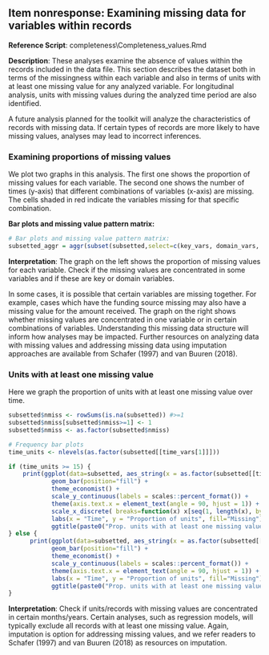  
## Item nonresponse: Examining missing data for variables within records 

**Reference Script**: completeness\\Completeness_values.Rmd

**Description**: These analyses examine the absence of values within the records included in the data file. This section describes the dataset both in terms of the missingness within each variable and also in terms of units with at least one missing value for any analyzed variable. For longitudinal analysis, units with missing values during the analyzed time period are also identified. 

A future analysis planned for the toolkit will analyze the characteristics of records with missing data. If certain types of records are more likely to have missing values, analyses may lead to incorrect inferences.   
  
  
### Examining proportions of missing values

We plot two graphs in this analysis. The first one shows the proportion of missing values for each variable. The second one shows the number of times (y-axis) that different combinations of variables (x-axis) are missing. The cells shaded in red indicate the variables missing for that specific combination.

**Bar plots and missing value pattern matrix:**
```r
# Bar plots and missing value pattern matrix:
subsetted_aggr = aggr(subset(subsetted,select=c(key_vars, domain_vars, id_vars, time_vars, location_vars)), numbers=TRUE, prop=c(TRUE,FALSE), cex.axis=.7, gap=3, ylab=c("Proportion of missingness","Missingness Pattern"))
```

**Interpretation**: The graph on the left shows the proportion of missing values for each variable.  Check if the missing values are concentrated in some variables and if these are key or domain variables.  

In some cases, it is possible that certain variables are missing together. For example, cases which have the funding source missing may also have a missing value for the amount received. The graph on the right shows whether missing values are concentrated in one variable or in certain combinations of variables. Understanding this missing data structure will inform how analyses may be impacted. Further resources on analyzing data with missing values and addressing missing data using imputation approaches are available from Schafer (1997) and van Buuren (2018).



### Units with at least one missing value

Here we graph the proportion of units with at least one missing value over time.

```r

subsetted$nmiss <- rowSums(is.na(subsetted)) #>=1
subsetted$nmiss[subsetted$nmiss>=1] <- 1
subsetted$nmiss <- as.factor(subsetted$nmiss)

# Frequency bar plots
time_units <- nlevels(as.factor(subsetted[[time_vars[1]]]))

if (time_units >= 15) {
    print(ggplot(data=subsetted, aes_string(x = as.factor(subsetted[[time_vars[1]]]), fill=subsetted$nmiss )) + 
            geom_bar(position="fill") + 
            theme_economist() + 
            scale_y_continuous(labels = scales::percent_format()) + 
            theme(axis.text.x = element_text(angle = 90, hjust = 1)) + 
            scale_x_discrete( breaks=function(x) x[seq(1, length(x), by=5)] ) +
            labs(x = "Time", y = "Proportion of units", fill="Missing") + 
            ggtitle(paste0("Prop. units with at least one missing value", ""), subtitle = paste0("Subset: ",subset_text )) ) 
} else {
      print(ggplot(data=subsetted, aes_string(x = as.factor(subsetted[[time_vars[1]]]), fill=subsetted$nmiss  )) +             
            geom_bar(position="fill") + 
            theme_economist() + 
            scale_y_continuous(labels = scales::percent_format()) +
            theme(axis.text.x = element_text(angle = 90, hjust = 1)) + 
            labs(x = "Time", y = "Proportion of units", fill="Missing") + 
            ggtitle(paste0("Prop. units with at least one missing value",""), subtitle = paste0("Subset: ",subset_text )) ) 
}


```

**Interpretation**: Check if units/records with missing values are concentrated in certain months/years. Certain analyses, such as regression models, will typically exclude all records with at least one missing value. Again, imputation is option for addressing missing values, and we refer readers to Schafer (1997) and van Buuren (2018) as resources on imputation.
